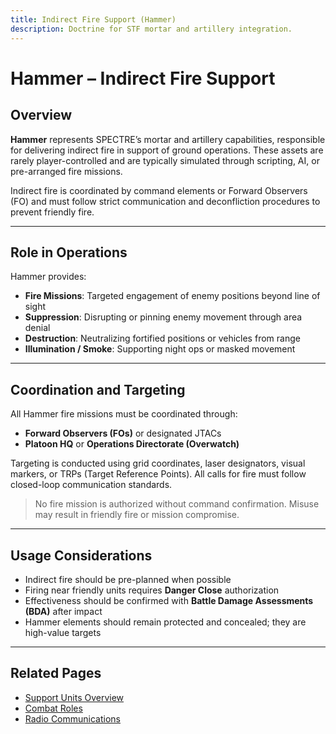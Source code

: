 ```yaml
---
title: Indirect Fire Support (Hammer)
description: Doctrine for STF mortar and artillery integration.
---
```


# Hammer – Indirect Fire Support

## Overview

**Hammer** represents SPECTRE’s mortar and artillery capabilities, responsible for delivering indirect fire in support of ground operations. These assets are rarely player-controlled and are typically simulated through scripting, AI, or pre-arranged fire missions.

Indirect fire is coordinated by command elements or Forward Observers (FO) and must follow strict communication and deconfliction procedures to prevent friendly fire.

---

## Role in Operations

Hammer provides:

- **Fire Missions**: Targeted engagement of enemy positions beyond line of sight
- **Suppression**: Disrupting or pinning enemy movement through area denial
- **Destruction**: Neutralizing fortified positions or vehicles from range
- **Illumination / Smoke**: Supporting night ops or masked movement

---

## Coordination and Targeting

All Hammer fire missions must be coordinated through:

- **Forward Observers (FOs)** or designated JTACs
- **Platoon HQ** or **Operations Directorate (Overwatch)**

Targeting is conducted using grid coordinates, laser designators, visual markers, or TRPs (Target Reference Points). All calls for fire must follow closed-loop communication standards.

> No fire mission is authorized without command confirmation. Misuse may result in friendly fire or mission compromise.

---

## Usage Considerations

- Indirect fire should be pre-planned when possible
- Firing near friendly units requires **Danger Close** authorization
- Effectiveness should be confirmed with **Battle Damage Assessments (BDA)** after impact
- Hammer elements should remain protected and concealed; they are high-value targets

---

## Related Pages

- [Support Units Overview](/sop/operational-structure/support-units)
- [Combat Roles](/sop/operational-structure/combat-roles)
- [Radio Communications](/sop/communications/radio-communications)
